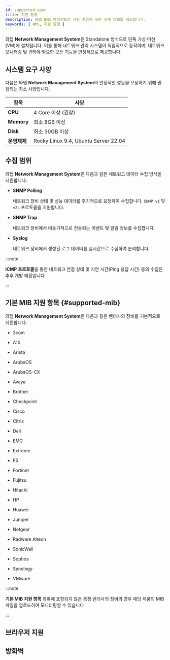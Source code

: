 ```yaml
---
id: supported-spec
title: 지원 환경
description: 와탭 NMS 에이전트의 지원 환경에 대한 상세 정보를 제공합니다.
keywords: [ NMS, 지원 환경 ]
---
```


와탭 **Network Management System**은 Standalone 방식으로 단독 가상 머신(VM)에 설치됩니다. 이를 통해 네트워크 관리 시스템이 독립적으로 동작하며, 네트워크 모니터링 및 관리에 필요한 모든 기능을 안정적으로 제공합니다.

## 시스템 요구 사양 

다음은 와탭 **Network Management System**의 안정적인 성능을 보장하기 위해 권장되는 최소 사양입니다. 

|항목|사양|
|---|---|
|**CPU**|4 Core 이상 (권장)|
|**Memory**|최소 8GB 이상 |
|**Disk**|최소 30GB 이상|
|**운영체제**|Rocky Linux 9.4, Ubuntu Server 22.04|

## 수집 범위 

와탭 **Network Management System**은 다음과 같은 네트워크 데이터 수집 방식을 지원합니다.

* **SNMP Polling** 

  네트워크 장비 상태 및 성능 데이터를 주기적으로 요청하여 수집합니다. `SNMP v1` 및 `v2c` 프로토콜을 지원합니다. 

* **SNMP Trap** 

  네트워크 장비에서 비동기적으로 전송되는 이벤트 및 알림 정보를 수집합니다.

* **Syslog** 

  네트워크 장비에서 생성된 로그 데이터를 실시간으로 수집하여 분석합니다.

:::note 

**ICMP 프로토콜**을 통한 네트워크 연결 상태 및 지연 시간(Ping 응답 시간) 등의 수집은 추후 개발 예정입니다.

:::

## 기본 MIB 지원 항목 {#supported-mib}

와탭 **Network Management System**은 다음과 같은 벤더사의 장비를 기본적으로 지원합니다. 

<Columns>
<Column className="text--left width--40">

* 3com

* A10

* Arista

* ArubaOS

* ArubaOS-CX

* Avaya

* Brother

* Checkpoint

* Cisco

* Citrix

* Dell

* EMC

* Extreme

</Column>
<Column className="text--left">

* F5

* Fortinet

* Fujitsu

* Hitachi

* HP

* Huawei

* Juniper

* Netgear

* Radware Alteon

* SonicWall

* Sophos

* Synology

* VMware

</Column>
</Columns>

:::note 

**기본 MIB 지원 항목** 목록에 포함되지 않은 특정 벤더사의 장비의 경우 해당 제품의 MIB 파일을 업로드하여 모니터링할 수 있습니다

:::


## 브라우저 지원


<Supportedbrowser />

## 방화벽


<Proxy /> 
